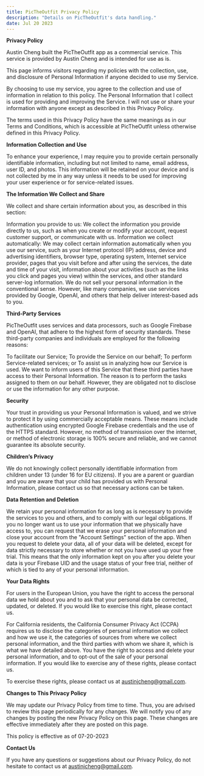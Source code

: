 ```yaml
---
title: PicTheOutfit Privacy Policy
description: "Details on PicTheOutfit's data handling."
date: Jul 20 2023
---
```


**Privacy Policy**

Austin Cheng built the PicTheOutfit app as a commercial service. This service is provided by Austin Cheng and is intended for use as is.

This page informs visitors regarding my policies with the collection, use, and disclosure of Personal Information if anyone decided to use my Service.

By choosing to use my service, you agree to the collection and use of information in relation to this policy. The Personal Information that I collect is used for providing and improving the Service. I will not use or share your information with anyone except as described in this Privacy Policy.

The terms used in this Privacy Policy have the same meanings as in our Terms and Conditions, which is accessible at PicTheOutfit unless otherwise defined in this Privacy Policy.

**Information Collection and Use**

To enhance your experience, I may require you to provide certain personally identifiable information, including but not limited to name, email address, user ID, and photos. This information will be retained on your device and is not collected by me in any way unless it needs to be used for improving your user experience or for service-related issues.

**The Information We Collect and Share**

We collect and share certain information about you, as described in this section:

Information you provide to us: We collect the information you provide directly to us, such as when you create or modify your account, request customer support, or communicate with us.
Information we collect automatically: We may collect certain information automatically when you use our service, such as your Internet protocol (IP) address, device and advertising identifiers, browser type, operating system, Internet service provider, pages that you visit before and after using the services, the date and time of your visit, information about your activities (such as the links you click and pages you view) within the services, and other standard server-log information.
We do not sell your personal information in the conventional sense. However, like many companies, we use services provided by Google, OpenAI, and others that help deliver interest-based ads to you.

**Third-Party Services**

PicTheOutfit uses services and data processors, such as Google Firebase and OpenAI, that adhere to the highest form of security standards. These third-party companies and individuals are employed for the following reasons:

To facilitate our Service;
To provide the Service on our behalf;
To perform Service-related services; or
To assist us in analyzing how our Service is used.
We want to inform users of this Service that these third parties have access to their Personal Information. The reason is to perform the tasks assigned to them on our behalf. However, they are obligated not to disclose or use the information for any other purpose.

**Security**

Your trust in providing us your Personal Information is valued, and we strive to protect it by using commercially acceptable means. These means include authentication using encrypted Google Firebase credentials and the use of the HTTPS standard. However, no method of transmission over the internet, or method of electronic storage is 100% secure and reliable, and we cannot guarantee its absolute security.

**Children’s Privacy**

We do not knowingly collect personally identifiable information from children under 13 (under 16 for EU citizens). If you are a parent or guardian and you are aware that your child has provided us with Personal Information, please contact us so that necessary actions can be taken.

**Data Retention and Deletion**

We retain your personal information for as long as is necessary to provide the services to you and others, and to comply with our legal obligations. If you no longer want us to use your information that we physically have access to, you can request that we erase your personal information and close your account from the "Account Settings" section of the app. When you request to delete your data, all of your data will be deleted, except for data strictly necessary to store whether or not you have used up your free trial. This means that the only information kept on you after you delete your data is your Firebase UID and the usage status of your free trial, neither of which is tied to any of your personal information.

**Your Data Rights**

For users in the European Union, you have the right to access the personal data we hold about you and to ask that your personal data be corrected, updated, or deleted. If you would like to exercise this right, please contact us.

For California residents, the California Consumer Privacy Act (CCPA) requires us to disclose the categories of personal information we collect and how we use it, the categories of sources from where we collect personal information, and the third parties with whom we share it, which is what we have detailed above. You have the right to access and delete your personal information, and to opt-out of the sale of your personal information. If you would like to exercise any of these rights, please contact us.

To exercise these rights, please contact us at austinjcheng@gmail.com.

**Changes to This Privacy Policy**

We may update our Privacy Policy from time to time. Thus, you are advised to review this page periodically for any changes. We will notify you of any changes by posting the new Privacy Policy on this page. These changes are effective immediately after they are posted on this page.

This policy is effective as of 07-20-2023

**Contact Us**

If you have any questions or suggestions about our Privacy Policy, do not hesitate to contact us at austinjcheng@gmail.com.
